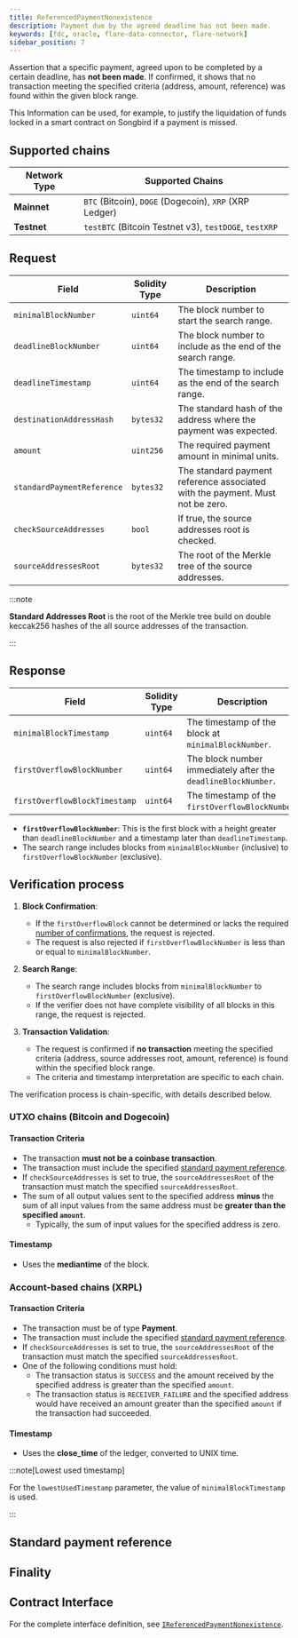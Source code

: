 ```yaml
---
title: ReferencedPaymentNonexistence
description: Payment due by the agreed deadline has not been made.
keywords: [fdc, oracle, flare-data-connector, flare-network]
sidebar_position: 7
---
```



Assertion that a specific payment, agreed upon to be completed by a certain deadline, has **not been made**. If confirmed, it shows that no transaction meeting the specified criteria (address, amount, reference) was found within the given block range.

This Information can be used, for example, to justify the liquidation of funds locked in a smart contract on Songbird if a payment is missed.

## Supported chains

| Network Type | Supported Chains                                       |
| ------------ | ------------------------------------------------------ |
| **Mainnet**  | `BTC` (Bitcoin), `DOGE` (Dogecoin), `XRP` (XRP Ledger) |
| **Testnet**  | `testBTC` (Bitcoin Testnet v3), `testDOGE`, `testXRP`  |

## Request

| Field                      | Solidity Type | Description                                                                   |
| -------------------------- | ------------- | ----------------------------------------------------------------------------- |
| `minimalBlockNumber`       | `uint64`      | The block number to start the search range.                                   |
| `deadlineBlockNumber`      | `uint64`      | The block number to include as the end of the search range.                   |
| `deadlineTimestamp`        | `uint64`      | The timestamp to include as the end of the search range.                      |
| `destinationAddressHash`   | `bytes32`     | The standard hash of the address where the payment was expected.              |
| `amount`                   | `uint256`     | The required payment amount in minimal units.                                 |
| `standardPaymentReference` | `bytes32`     | The standard payment reference associated with the payment. Must not be zero. |
| `checkSourceAddresses`     | `bool`        | If true, the source addresses root is checked.                                |
| `sourceAddressesRoot`      | `bytes32`     | The root of the Merkle tree of the source addresses.                          |

:::note

**Standard Addresses Root** is the root of the Merkle tree build on double keccak256 hashes of the all source addresses of the transaction.

:::

## Response

| Field                         | Solidity Type | Description                                                   |
| ----------------------------- | ------------- | ------------------------------------------------------------- |
| `minimalBlockTimestamp`       | `uint64`      | The timestamp of the block at `minimalBlockNumber`.           |
| `firstOverflowBlockNumber`    | `uint64`      | The block number immediately after the `deadlineBlockNumber`. |
| `firstOverflowBlockTimestamp` | `uint64`      | The timestamp of the `firstOverflowBlockNumber`.              |

- **`firstOverflowBlockNumber`**: This is the first block with a height greater than `deadlineBlockNumber` and a timestamp later than `deadlineTimestamp`.
- The search range includes blocks from `minimalBlockNumber` (inclusive) to `firstOverflowBlockNumber` (exclusive).

## Verification process

1. **Block Confirmation**:

   - If the `firstOverflowBlock` cannot be determined or lacks the required [number of confirmations](#finality), the request is rejected.
   - The request is also rejected if `firstOverflowBlockNumber` is less than or equal to `minimalBlockNumber`.

2. **Search Range**:

   - The search range includes blocks from `minimalBlockNumber` to `firstOverflowBlockNumber` (exclusive).
   - If the verifier does not have complete visibility of all blocks in this range, the request is rejected.

3. **Transaction Validation**:
   - The request is confirmed if **no transaction** meeting the specified criteria (address, source addresses root, amount, reference) is found within the specified block range.
   - The criteria and timestamp interpretation are specific to each chain.

The verification process is chain-specific, with details described below.

### UTXO chains (Bitcoin and Dogecoin)

#### Transaction Criteria

- The transaction **must not be a coinbase transaction**.
- The transaction must include the specified [standard payment reference](#standard-payment-reference).
- If `checkSourceAddresses` is set to true, the `sourceAddressesRoot` of the transaction must match the specified `sourceAddressesRoot`.
- The sum of all output values sent to the specified address **minus** the sum of all input values from the same address must be **greater than the specified `amount`**.
  - Typically, the sum of input values for the specified address is zero.

#### Timestamp

- Uses the **mediantime** of the block.

### Account-based chains (XRPL)

#### Transaction Criteria

- The transaction must be of type **Payment**.
- The transaction must include the specified [standard payment reference](#standard-payment-reference).
- If `checkSourceAddresses` is set to true, the `sourceAddressesRoot` of the transaction must match the specified `sourceAddressesRoot`.
- One of the following conditions must hold:
  - The transaction status is `SUCCESS` and the amount received by the specified address is greater than the specified `amount`.
  - The transaction status is `RECEIVER_FAILURE` and the specified address would have received an amount greater than the specified `amount` if the transaction had succeeded.

#### Timestamp

- Uses the **close_time** of the ledger, converted to UNIX time.

:::note[Lowest used timestamp]

For the `lowestUsedTimestamp` parameter, the value of `minimalBlockTimestamp` is used.

:::

## Standard payment reference

<StandardPaymentReference />

## Finality

<Finality />

## Contract Interface

For the complete interface definition, see [`IReferencedPaymentNonexistence`](/fdc/reference/IReferencedPaymentNonexistence.mdx).
